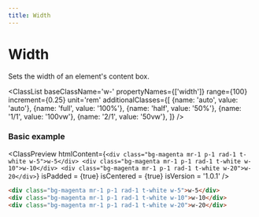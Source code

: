 ```yaml
---
title: Width
---
```



# Width

Sets the width of an element's content box.

<ClassList 
  baseClassName='w-' 
  propertyNames={['width']} 
  range={100} 
  increment={0.25} 
  unit='rem' 
  additionalClasses={[
    {name: 'auto', value: 'auto'},
    {name: 'full', value: '100%'},
    {name: 'half', value: '50%'},
    {name: '1/1', value: '100vw'},
    {name: '2/1', value: '50vw'},
  ]} 
/>

### Basic example

<ClassPreview
  htmlContent={`
    <div class="bg-magenta mr-1 p-1 rad-1 t-white w-5">w-5</div>
    <div class="bg-magenta mr-1 p-1 rad-1 t-white w-10">w-10</div>
    <div class="bg-magenta mr-1 p-1 rad-1 t-white w-20">w-20</div>
  `}
  isPadded = {true}
  isCentered = {true}
  isVersion = '1.0.1'
/>

```html
<div class="bg-magenta mr-1 p-1 rad-1 t-white w-5">w-5</div>
<div class="bg-magenta mr-1 p-1 rad-1 t-white w-10">w-10</div>
<div class="bg-magenta mr-1 p-1 rad-1 t-white w-20">w-20</div>
```